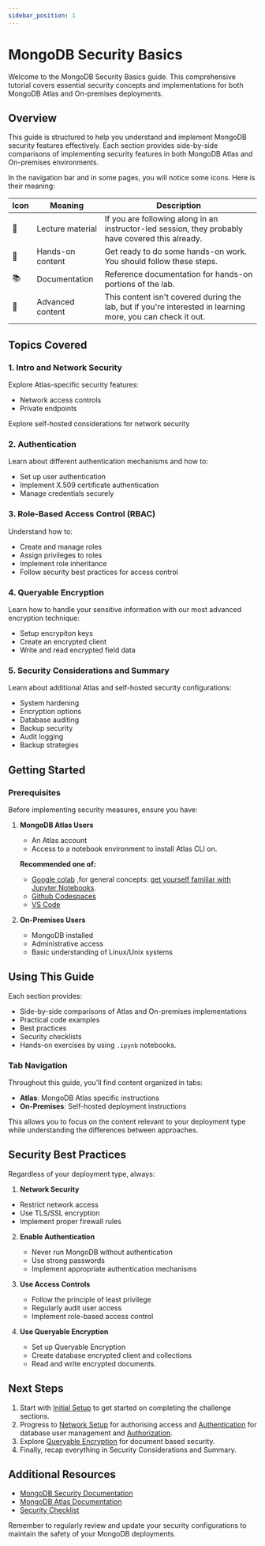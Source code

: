 ```yaml
---
sidebar_position: 1
---
```


# MongoDB Security Basics

Welcome to the MongoDB Security Basics guide. This comprehensive tutorial covers essential security concepts and implementations for both MongoDB Atlas and On-premises deployments.

## Overview

This guide is structured to help you understand and implement MongoDB security features effectively. Each section provides side-by-side comparisons of implementing security features in both MongoDB Atlas and On-premises environments.

In the navigation bar and in some pages, you will notice some icons. Here is their meaning:

|Icon|Meaning| Description
|-|-|-|
|📘|Lecture material|If you are following along in an instructor-led session, they probably have covered this already.|
|👐|Hands-on content|Get ready to do some hands-on work. You should follow these steps.|
|📚|Documentation| Reference documentation for hands-on portions of the lab.|
|🦹|Advanced content|This content isn't covered during the lab, but if you're interested in learning more, you can check it out.|

## Topics Covered

### 1. Intro and Network Security
Explore Atlas-specific security features:
- Network access controls
- Private endpoints

Explore self-hosted considerations for network security

### 2. Authentication
Learn about different authentication mechanisms and how to:
- Set up user authentication
- Implement X.509 certificate authentication
- Manage credentials securely

### 3. Role-Based Access Control (RBAC)
Understand how to:
- Create and manage roles
- Assign privileges to roles
- Implement role inheritance
- Follow security best practices for access control

### 4. Queryable Encryption

Learn how to handle your sensitive information with our most advanced encryption technique:
- Setup encrypiton keys
- Create an encrypted client
- Write and read encrypted field data


### 5. Security Considerations and Summary
Learn about additional Atlas and self-hosted security configurations:
- System hardening
- Encryption options
- Database auditing
- Backup security
- Audit logging
- Backup strategies

## Getting Started

### Prerequisites

Before implementing security measures, ensure you have:

1. **MongoDB Atlas Users**
   - An Atlas account
   - Access to a notebook environment to install Atlas CLI on.

   **Recommended one of:**
   - [Google colab](https://colab.research.google.com/) ,for general concepts: [get yourself familiar with Jupyter Notebooks](https://mongodb-developer.github.io/vector-search-lab/docs/getting-started/jupyter-notebooks). 
   - [Github Codespaces](https://docs.github.com/en/codespaces/developing-in-a-codespace/getting-started-with-github-codespaces-for-machine-learning)
   - [VS Code](https://code.visualstudio.com/docs/datascience/jupyter-notebooks) 

2. **On-Premises Users**
   - MongoDB installed
   - Administrative access
   - Basic understanding of Linux/Unix systems

## Using This Guide

Each section provides:
- Side-by-side comparisons of Atlas and On-premises implementations
- Practical code examples
- Best practices
- Security checklists
- Hands-on exercises by using `.ipynb` notebooks.

### Tab Navigation

Throughout this guide, you'll find content organized in tabs:
- **Atlas**: MongoDB Atlas specific instructions
- **On-Premises**: Self-hosted deployment instructions

This allows you to focus on the content relevant to your deployment type while understanding the differences between approaches.

## Security Best Practices

Regardless of your deployment type, always:

 1. **Network Security**
   - Restrict network access
   - Use TLS/SSL encryption
   - Implement proper firewall rules

2. **Enable Authentication**
   - Never run MongoDB without authentication
   - Use strong passwords
   - Implement appropriate authentication mechanisms

2. **Use Access Controls**
   - Follow the principle of least privilege
   - Regularly audit user access
   - Implement role-based access control

4. **Use Queryable Encryption**
   - Set up Queryable Encryption
   - Create database encrypted client and collections
   - Read and write encrypted documents.

## Next Steps

1. Start with [Initial Setup](./setup) to get started on completing the challenge sections.
2. Progress to [Network Setup](./atlas) for authorising access and [Authentication](./authentication) for database user management and [Authorization](./rbac).
3. Explore [Queryable Encryption](./queryable-encryption) for document based security.
4. Finally, recap everything in Security Considerations and Summary.

## Additional Resources

- [MongoDB Security Documentation](https://docs.mongodb.com/manual/security/)
- [MongoDB Atlas Documentation](https://docs.atlas.mongodb.com/)
- [Security Checklist](https://docs.mongodb.com/manual/administration/security-checklist/)

Remember to regularly review and update your security configurations to maintain the safety of your MongoDB deployments.
